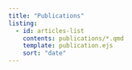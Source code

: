 ```yaml
---
title: "Publications"
listing:
  - id: articles-list
    contents: publications/*.qmd
    template: publication.ejs
    sort: "date"
---
```

